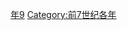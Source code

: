 {{Catnav|頁面分類|历史|歷史時代|年|前7世纪各年}}

{{catmore}}

[[Category:前610年代|年9]]
[[Category:前7世纪各年|Category:前7世纪各年]]